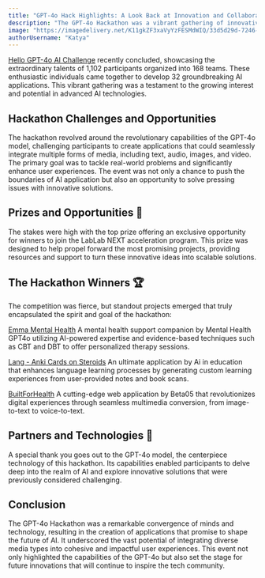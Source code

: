 ```yaml
---
title: "GPT-4o Hack Highlights: A Look Back at Innovation and Collaboration"
description: "The GPT-4o Hackathon was a vibrant gathering of innovative minds, leveraging advanced AI to create solutions that integrate text, audio, image, and video inputs for enhanced real-world applications."
image: "https://imagedelivery.net/K11gkZF3xaVyYzFESMdWIQ/33d5d29d-7246-4893-10be-7342cd8f4400/full"
authorUsername: "Katya"
---
```


[Hello GPT-4o AI Challenge](https://lablab.ai/event/hello-gpt-4o-ai-challenge) recently concluded, showcasing the extraordinary talents of 1,102 participants organized into 168 teams. These enthusiastic individuals came together to develop 32 groundbreaking AI applications. This vibrant gathering was a testament to the growing interest and potential in advanced AI technologies.

## Hackathon **Challenges and Opportunities**

The hackathon revolved around the revolutionary capabilities of the GPT-4o model, challenging participants to create applications that could seamlessly integrate multiple forms of media, including text, audio, images, and video. The primary goal was to tackle real-world problems and significantly enhance user experiences. The event was not only a chance to push the boundaries of AI application but also an opportunity to solve pressing issues with innovative solutions.

## **Prizes and Opportunities 🌟**

The stakes were high with the top prize offering an exclusive opportunity for winners to join the LabLab NEXT acceleration program. This prize was designed to help propel forward the most promising projects, providing resources and support to turn these innovative ideas into scalable solutions.

## **The Hackathon Winners 🏆**

The competition was fierce, but standout projects emerged that truly encapsulated the spirit and goal of the hackathon:

[Emma Mental Health](https://lablab.ai/event/hello-gpt-4o-ai-challenge/mental-health-gpt4o/emma-mental-health)
A mental health support companion by Mental Health GPT4o utilizing AI-powered expertise and evidence-based techniques such as CBT and DBT to offer personalized therapy sessions.

[Lang - Anki Cards on Steroids](https://lablab.ai/event/hello-gpt-4o-ai-challenge/ai-in-education/lang-anki-cards-on-steroids)
An ultimate application by Ai in education that enhances language learning processes by generating custom learning experiences from user-provided notes and book scans.

[BuiltForHealth](https://lablab.ai/event/hello-gpt-4o-ai-challenge/beta05/builtforhealth)
A cutting-edge web application by Beta05 that revolutionizes digital experiences through seamless multimedia conversion, from image-to-text to voice-to-text.

## **Partners and Technologies 🤝**
A special thank you goes out to the GPT-4o model, the centerpiece technology of this hackathon. Its capabilities enabled participants to delve deep into the realm of AI and explore innovative solutions that were previously considered challenging.

## **Conclusion**
The GPT-4o Hackathon was a remarkable convergence of minds and technology, resulting in the creation of applications that promise to shape the future of AI. It underscored the vast potential of integrating diverse media types into cohesive and impactful user experiences. This event not only highlighted the capabilities of the GPT-4o but also set the stage for future innovations that will continue to inspire the tech community.
